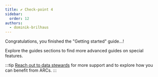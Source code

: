 ```yaml
---
title: ✔︎ Check-point 4
sidebar:
  order: 12
authors:
  - dominik-brilhaus
---
```



Congratulations, you finished the "Getting started" guide...!

Explore the guides sections to find more advanced guides on special features.

:::tip
[Reach out to data stewards](https://nfdi4plants.org/support/) for more support and to explore how you can benefit from ARCs.
:::
